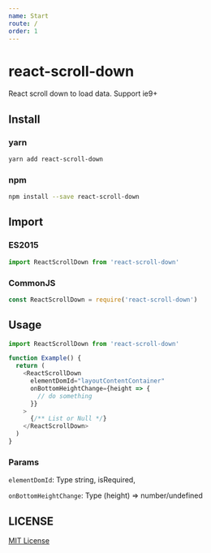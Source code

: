 ```yaml
---
name: Start
route: /
order: 1
---
```


# react-scroll-down

React scroll down to load data. Support ie9+

## Install

### yarn

```bash
yarn add react-scroll-down
```

### npm

```bash
npm install --save react-scroll-down
```

## Import

### ES2015

```javascript
import ReactScrollDown from 'react-scroll-down'
```

### CommonJS

```javascript
const ReactScrollDown = require('react-scroll-down')
```

## Usage

```javascript
import ReactScrollDown from 'react-scroll-down'

function Example() {
  return (
    <ReactScrollDown
      elementDomId="layoutContentContainer"
      onBottomHeightChange={height => {
        // do something
      }}
    >
      {/** List or Null */}
    </ReactScrollDown>
  )
}
```

### Params

`elementDomId`: Type string, isRequired,

`onBottomHeightChange`: Type (height) => number/undefined

## LICENSE

[MIT License](https://raw.githubusercontent.com/sanshuiwang/react-scroll-down/master/LICENSE)




